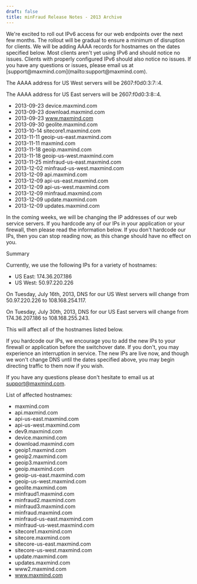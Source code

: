 ```yaml
---
draft: false
title: minFraud Release Notes - 2013 Archive
---
```


<ReleaseNote date="2013-09-17" title="Adding IPv6 access for web endpoints">
We're excited to roll out IPv6 access for our web endpoints over the next few
months. The rollout will be gradual to ensure a minimum of disruption for
clients. We will be adding AAAA records for hostnames on the dates specified
below. Most clients aren't yet using IPv6 and should notice no issues. Clients
with properly configured IPv6 should also notice no issues. If you have any
questions or issues, please email us at [support@maxmind.com](mailto:support@maxmind.com).

The AAAA address for US West servers will be 2607:f0d0:3:7::4.

The AAAA address for US East servers will be 2607:f0d0:3:8::4.

- 2013-09-23 device.maxmind.com
- 2013-09-23 download.maxmind.com
- 2013-09-23 www.maxmind.com
- 2013-09-30 geolite.maxmind.com
- 2013-10-14 sitecore1.maxmind.com
- 2013-11-11 geoip-us-east.maxmind.com
- 2013-11-11 maxmind.com
- 2013-11-18 geoip.maxmind.com
- 2013-11-18 geoip-us-west.maxmind.com
- 2013-11-25 minfraud-us-east.maxmind.com
- 2013-12-02 minfraud-us-west.maxmind.com
- 2013-12-09 api.maxmind.com
- 2013-12-09 api-us-east.maxmind.com
- 2013-12-09 api-us-west.maxmind.com
- 2013-12-09 minfraud.maxmind.com
- 2013-12-09 update.maxmind.com
- 2013-12-09 updates.maxmind.com
</ReleaseNote>

<ReleaseNote date="2013-07-03" title="Upcoming IP address changes for MaxMind services">
In the coming weeks, we will be changing the IP addresses of our web service
servers. If you hardcode any of our IPs in your application or your firewall,
then please read the information below. If you don't hardcode our IPs, then
you can stop reading now, as this change should have no effect on you.

Summary

Currently, we use the following IPs for a variety of hostnames:

- US East: 174.36.207.186
- US West: 50.97.220.226

On Tuesday, July 16th, 2013, DNS for our US West servers will change from
50.97.220.226 to 108.168.254.117.

On Tuesday, July 30th, 2013, DNS for our US East servers will change from
174.36.207.186 to 108.168.255.243.

This will affect all of the hostnames listed below.

If you hardcode our IPs, we encourage you to add the new IPs to your firewall
or application before the switchover date. If you don't, you may experience an
interruption in service. The new IPs are live now, and though we won't change
DNS until the dates specified above, you may begin directing traffic to them
now if you wish.

If you have any questions please don't hesitate to email us at
[support@maxmind.com](mailto:support@maxmind.com).

List of affected hostnames:

- maxmind.com
- api.maxmind.com
- api-us-east.maxmind.com
- api-us-west.maxmind.com
- dev9.maxmind.com
- device.maxmind.com
- download.maxmind.com
- geoip1.maxmind.com
- geoip2.maxmind.com
- geoip3.maxmind.com
- geoip.maxmind.com
- geoip-us-east.maxmind.com
- geoip-us-west.maxmind.com
- geolite.maxmind.com
- minfraud1.maxmind.com
- minfraud2.maxmind.com
- minfraud3.maxmind.com
- minfraud.maxmind.com
- minfraud-us-east.maxmind.com
- minfraud-us-west.maxmind.com
- sitecore1.maxmind.com
- sitecore.maxmind.com
- sitecore-us-east.maxmind.com
- sitecore-us-west.maxmind.com
- update.maxmind.com
- updates.maxmind.com
- www2.maxmind.com
- www.maxmind.com
</ReleaseNote>
